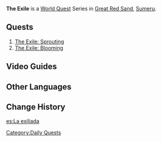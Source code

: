 {{Stub|Summary, rewards?}}
{{About|the [[World Quest]] series|the [[Artifact Set]]|The Exile}}
{{Chapter Infobox
|title  = The Exile
|image  = 
|type   = World
|region = Sumeru
|next   = A Gifted Rose
}}
'''The Exile''' is a [[World Quest]] Series in [[Great Red Sand]], [[Sumeru]].

==Quests==
#[[The Exile: Sprouting]]
# [[The Exile: Blooming]]
<!--
==Summary==

==Total Series Rewards==
-->
==Video Guides==
{{EVT
|video1   = https://youtu.be/K01o-1kT4F8
|caption1 = The Exile Guide

|video2   = https://youtu.be/uUuvMabScVo
|caption2 = Guide: The Exile
}}

==Other Languages==
{{Other Languages
|en      = The Exile
|zhs     = 流放者
|zhs_rm  = Liúfàng-zhě
|zht     = 流放者
|zht_rm  = Liúfàng-zhě
|zh_tl   = The Exile
|ja      = 追放者
|ja_rm   = Tsuihou-sha
|ja_tl   = The Exile
|ko      = 추방자
|ko_rm   = Chubangja
|ko_tl   = The Exiles
|es      = La exiliada
|es_tl   = The Exiled
|fr      = Les exilés
|fr_tl   = The Exiles
|ru      = Изгнание
|ru_tl   = The Exile
|th      = ผู้ถูกเนรเทศ
|th_rm   = 
|th_tl   = 
|vi      = Kẻ Lưu Đày
|vi_tl   = 
|de      = Verbannter
|de_tl   = Outcast
|id      = Yang Terasingkan
|id_tl   = The Exiled
|pt      = Exilada
|pt_tl   = 
|tr      = 
|tr_tl   = 
|it      = 
|it_tl   = 
}}

==Change History==
{{Change History|3.1}}

[[es:La exiliada]]
[[Category:Daily Quests]]